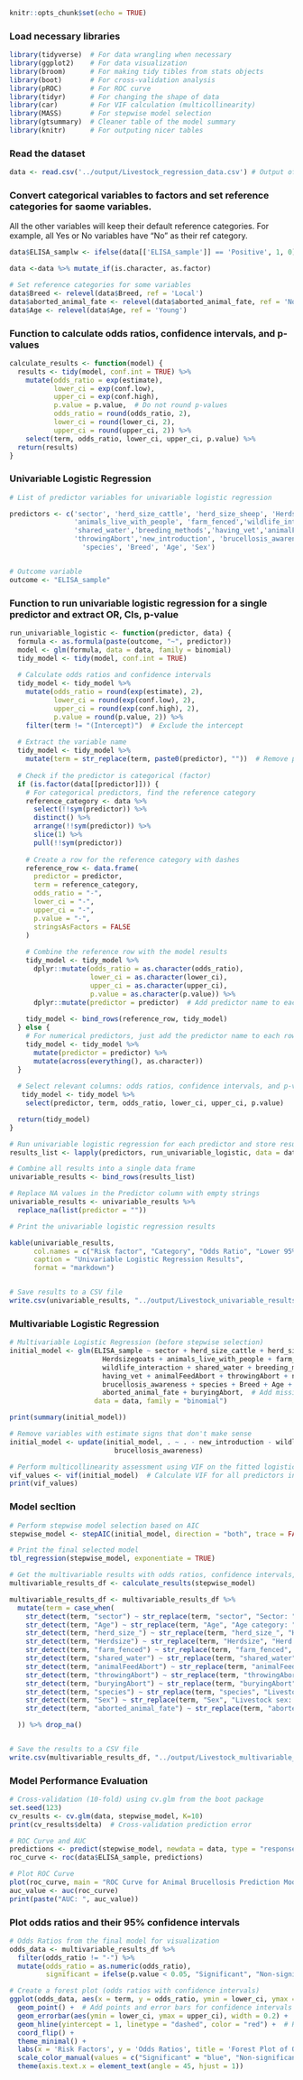 
```r
knitr::opts_chunk$set(echo = TRUE)
```

### Load necessary libraries

```r
library(tidyverse)  # For data wrangling when necessary
library(ggplot2)    # For data visualization
library(broom)      # For making tidy tibles from stats objects
library(boot)       # For cross-validation analysis
library(pROC)       # For ROC curve
library(tidyr)      # For changing the shape of data
library(car)        # For VIF calculation (multicollinearity)
library(MASS)       # For stepwise model selection
library(gtsummary)  # Cleaner table of the model summary
library(knitr)      # For outputing nicer tables
```

### Read the dataset

```r
data <- read.csv('../output/Livestock_regression_data.csv') # Output of the previous step
```

### Convert categorical variables to factors and set reference categories for saome variables.

All the other variables will keep their default reference categories. For example, all Yes or No variables have "No" as their ref category.

```r
data$ELISA_samplw <- ifelse(data[['ELISA_sample']] == 'Positive', 1, 0)

data <-data %>% mutate_if(is.character, as.factor)

# Set reference categories for some variables
data$Breed <- relevel(data$Breed, ref = 'Local')
data$aborted_animal_fate <- relevel(data$aborted_animal_fate, ref = 'Not applicable')
data$Age <- relevel(data$Age, ref = 'Young')

```


### Function to calculate odds ratios, confidence intervals, and p-values

```r
calculate_results <- function(model) {
  results <- tidy(model, conf.int = TRUE) %>%
    mutate(odds_ratio = exp(estimate),
           lower_ci = exp(conf.low),
           upper_ci = exp(conf.high),
           p.value = p.value,  # Do not round p-values
           odds_ratio = round(odds_ratio, 2),
           lower_ci = round(lower_ci, 2),
           upper_ci = round(upper_ci, 2)) %>%
    select(term, odds_ratio, lower_ci, upper_ci, p.value) %>%
  return(results)
}
```

### Univariable Logistic Regression

```r
# List of predictor variables for univariable logistic regression

predictors <- c('sector', 'herd_size_cattle', 'herd_size_sheep', 'Herdsizegoats',
                'animals_live_with_people', 'farm_fenced','wildlife_interaction',
                'shared_water','breeding_methods','having_vet','animalFeedAbort',
                'throwingAbort','new_introduction', 'brucellosis_awareness', 
                  'species', 'Breed', 'Age', 'Sex')


# Outcome variable
outcome <- "ELISA_sample"
```


### Function to run univariable logistic regression for a single predictor and extract OR, CIs, p-value

```r
run_univariable_logistic <- function(predictor, data) {
  formula <- as.formula(paste(outcome, "~", predictor))
  model <- glm(formula, data = data, family = binomial)
  tidy_model <- tidy(model, conf.int = TRUE)
  
  # Calculate odds ratios and confidence intervals
  tidy_model <- tidy_model %>%
    mutate(odds_ratio = round(exp(estimate), 2),
           lower_ci = round(exp(conf.low), 2),
           upper_ci = round(exp(conf.high), 2),
           p.value = round(p.value, 2)) %>%
    filter(term != "(Intercept)")  # Exclude the intercept
  
  # Extract the variable name
  tidy_model <- tidy_model %>%
    mutate(term = str_replace(term, paste0(predictor), ""))  # Remove predictor from term
  
  # Check if the predictor is categorical (factor)
  if (is.factor(data[[predictor]])) {
    # For categorical predictors, find the reference category
    reference_category <- data %>%
      select(!!sym(predictor)) %>%
      distinct() %>%
      arrange(!!sym(predictor)) %>%
      slice(1) %>%
      pull(!!sym(predictor))
    
    # Create a row for the reference category with dashes
    reference_row <- data.frame(
      predictor = predictor, 
      term = reference_category, 
      odds_ratio = "-", 
      lower_ci = "-", 
      upper_ci = "-", 
      p.value = "-", 
      stringsAsFactors = FALSE
    )
    
    # Combine the reference row with the model results
    tidy_model <- tidy_model %>%
      dplyr::mutate(odds_ratio = as.character(odds_ratio),
                    lower_ci = as.character(lower_ci),
                    upper_ci = as.character(upper_ci),
                    p.value = as.character(p.value)) %>%
      dplyr::mutate(predictor = predictor)  # Add predictor name to each row
    
    tidy_model <- bind_rows(reference_row, tidy_model)
  } else {
    # For numerical predictors, just add the predictor name to each row
    tidy_model <- tidy_model %>%
      mutate(predictor = predictor) %>%
      mutate(across(everything(), as.character))
  }
  
  # Select relevant columns: odds ratios, confidence intervals, and p-values
   tidy_model <- tidy_model %>%
    select(predictor, term, odds_ratio, lower_ci, upper_ci, p.value)

  return(tidy_model)
}
```


```r
# Run univariable logistic regression for each predictor and store results in a list
results_list <- lapply(predictors, run_univariable_logistic, data = data)
```

```r
# Combine all results into a single data frame
univariable_results <- bind_rows(results_list)

# Replace NA values in the Predictor column with empty strings
univariable_results <- univariable_results %>%
  replace_na(list(predictor = ""))

# Print the univariable logistic regression results

kable(univariable_results, 
      col.names = c("Risk factor", "Category", "Odds Ratio", "Lower 95% CI", "Upper 95% CI", "P-value"),
      caption = "Univariable Logistic Regression Results",
      format = "markdown")


# Save results to a CSV file
write.csv(univariable_results, "../output/Livestock_univariable_results_with_ci.csv", row.names = FALSE)
```


### Multivariable Logistic Regression

```r
# Multivariable Logistic Regression (before stepwise selection)
initial_model <- glm(ELISA_sample ~ sector + herd_size_cattle + herd_size_sheep + 
                       Herdsizegoats + animals_live_with_people + farm_fenced + 
                       wildlife_interaction + shared_water + breeding_methods + 
                       having_vet + animalFeedAbort + throwingAbort + new_introduction + 
                       brucellosis_awareness + species + Breed + Age + Sex + 
                       aborted_animal_fate + buryingAbort,  # Add missing variables
                     data = data, family = "binomial")

print(summary(initial_model))

```

```r
# Remove variables with estimate signs that don't make sense
initial_model <- update(initial_model, . ~ . - new_introduction - wildlife_interaction - animals_live_with_people - 
                          brucellosis_awareness)

```

```r
# Perform multicollinearity assessment using VIF on the fitted logistic regression model
vif_values <- vif(initial_model)  # Calculate VIF for all predictors in the model
print(vif_values)
```

### Model secltion

```r
# Perform stepwise model selection based on AIC
stepwise_model <- stepAIC(initial_model, direction = "both", trace = FALSE)
```

```r
# Print the final selected model
tbl_regression(stepwise_model, exponentiate = TRUE)
```


```r

# Get the multivariable results with odds ratios, confidence intervals, and p-values
multivariable_results_df <- calculate_results(stepwise_model)

multivariable_results_df <- multivariable_results_df %>%
  mutate(term = case_when(
    str_detect(term, "sector") ~ str_replace(term, "sector", "Sector: "),
    str_detect(term, "Age") ~ str_replace(term, "Age", "Age category: "),
    str_detect(term, "herd_size_") ~ str_replace(term, "herd_size_", "Herd size: "),
    str_detect(term, "Herdsize") ~ str_replace(term, "Herdsize", "Herd size: "),
    str_detect(term, "farm_fenced") ~ str_replace(term, "farm_fenced", "Farm fenced: "),
    str_detect(term, "shared_water") ~ str_replace(term, "shared_water", "Shared water points: "),
    str_detect(term, "animalFeedAbort") ~ str_replace(term, "animalFeedAbort", "Feeding aborted materials to Animals: "),
    str_detect(term, "throwingAbort") ~ str_replace(term, "throwingAbort", "Throwing aborted materials in open fields: "),
    str_detect(term, "buryingAbort") ~ str_replace(term, "buryingAbort", "Burying aborted materials: "),
    str_detect(term, "species") ~ str_replace(term, "species", "Livestock species: "),
    str_detect(term, "Sex") ~ str_replace(term, "Sex", "Livestock sex: "),
    str_detect(term, "aborted_animal_fate") ~ str_replace(term, "aborted_animal_fate", "Aborting animal fate: ")

  )) %>% drop_na()


# Save the results to a CSV file
write.csv(multivariable_results_df, "../output/Livestock_multivariable_results_with_ci.csv", row.names = FALSE)
```

### Model Performance Evaluation

```r
# Cross-validation (10-fold) using cv.glm from the boot package
set.seed(123)
cv_results <- cv.glm(data, stepwise_model, K=10)
print(cv_results$delta)  # Cross-validation prediction error

# ROC Curve and AUC
predictions <- predict(stepwise_model, newdata = data, type = "response")
roc_curve <- roc(data$ELISA_sample, predictions)

# Plot ROC Curve
plot(roc_curve, main = "ROC Curve for Animal Brucellosis Prediction Model", col = "blue")
auc_value <- auc(roc_curve)
print(paste("AUC: ", auc_value))

```

### Plot odds ratios and their 95% confidence intervals

```r
# Odds Ratios from the final model for visualization
odds_data <- multivariable_results_df %>%
  filter(odds_ratio != "-") %>%
  mutate(odds_ratio = as.numeric(odds_ratio),
         significant = ifelse(p.value < 0.05, "Significant", "Non-significant"))

# Create a forest plot (odds ratios with confidence intervals)
ggplot(odds_data, aes(x = term, y = odds_ratio, ymin = lower_ci, ymax = upper_ci, color = significant)) +
  geom_point() +  # Add points and error bars for confidence intervals
  geom_errorbar(aes(ymin = lower_ci, ymax = upper_ci), width = 0.2) +
  geom_hline(yintercept = 1, linetype = "dashed", color = "red") +  # Reference line at OR=1
  coord_flip() +
  theme_minimal() +
  labs(x = 'Risk Factors', y = 'Odds Ratios', title = 'Forest Plot of Odds Ratios with 95% Confidence Intervals') +
  scale_color_manual(values = c("Significant" = "blue", "Non-significant" = "gray")) +  # Custom colors for significant vs. non-significant
  theme(axis.text.x = element_text(angle = 45, hjust = 1))

```





